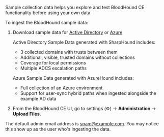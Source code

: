 Sample collection data helps you explore and test BloodHound CE functionality before using your own data.

To ingest the BloodHound sample data:

1. Download sample data for [Active Directory](https://raw.githubusercontent.com/SpecterOps/BloodHound/main/docs/assets/sample-data/ad_sampledata.zip) or [Azure](https://raw.githubusercontent.com/SpecterOps/BloodHound/main/docs/assets/sample-data/entra_sampledata.zip)

    Active Directory Sample Data generated with SharpHound includes:
    * 3 collected domains with trusts between them
    * Additional, visible, trusted domains without collections
    * Coverage for local permissions
    * Multiple ADCS escalation paths

    Azure Sample Data generated with AzureHound includes:
    * Full collection of an Azure environment
    * Support for user-sync hybrid paths when ingested alongside the example AD data

2. From the BloodHound CE UI, go to settings (⚙️) → **Administration** → **Upload Files**.

  <Note> The default admin email address is spam@example.com. You may notice this show up as the user who's ingesting the data.</Note>
